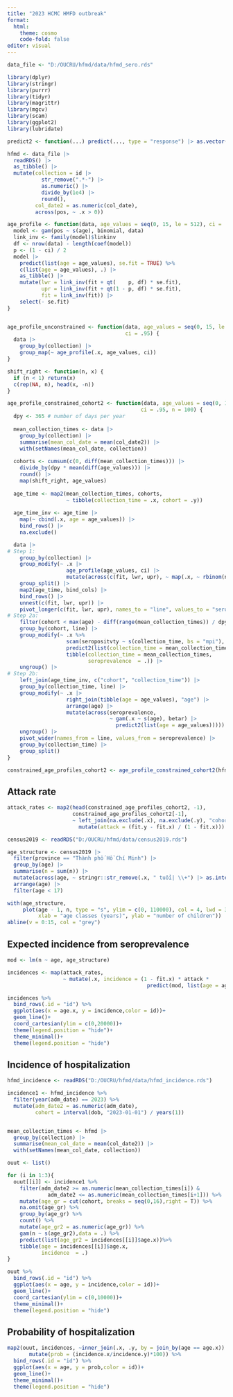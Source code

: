 ```yaml
---
title: "2023 HCMC HMFD outbreak"
format:
  html:
    theme: cosmo
    code-fold: false
editor: visual
---
```


```r
data_file <- "D:/OUCRU/hfmd/data/hfmd_sero.rds"
```

```r
library(dplyr)
library(stringr)
library(purrr)
library(tidyr)
library(magrittr)
library(mgcv)
library(scam)
library(ggplot2)
library(lubridate)
```

```r
predict2 <- function(...) predict(..., type = "response") |> as.vector()
```

```r
hfmd <- data_file |>
  readRDS() |> 
  as_tibble() |> 
  mutate(collection = id |>
           str_remove(".*-") |> 
           as.numeric() |> 
           divide_by(1e4) |> 
           round(),
         col_date2 = as.numeric(col_date),
         across(pos, ~ .x > 0))

age_profile <- function(data, age_values = seq(0, 15, le = 512), ci = .95) {
  model <- gam(pos ~ s(age), binomial, data)
  link_inv <- family(model)$linkinv
  df <- nrow(data) - length(coef(model))
  p <- (1 - ci) / 2
  model |> 
    predict(list(age = age_values), se.fit = TRUE) %>%
    c(list(age = age_values), .) |> 
    as_tibble() |> 
    mutate(lwr = link_inv(fit + qt(    p, df) * se.fit),
           upr = link_inv(fit + qt(1 - p, df) * se.fit),
           fit = link_inv(fit)) |> 
    select(- se.fit)
}


age_profile_unconstrained <- function(data, age_values = seq(0, 15, le = 512),
                                      ci = .95) {
  data |> 
    group_by(collection) |> 
    group_map(~ age_profile(.x, age_values, ci))
}

shift_right <- function(n, x) {
  if (n < 1) return(x)
  c(rep(NA, n), head(x, -n))
}

age_profile_constrained_cohort2 <- function(data, age_values = seq(0, 15, le = 512),
                                           ci = .95, n = 100) {
  dpy <- 365 # number of days per year
  
  mean_collection_times <- data |> 
    group_by(collection) |> 
    summarise(mean_col_date = mean(col_date2)) |> 
    with(setNames(mean_col_date, collection))
  
  cohorts <- cumsum(c(0, diff(mean_collection_times))) |>
    divide_by(dpy * mean(diff(age_values))) |> 
    round() |> 
    map(shift_right, age_values)
  
  age_time <- map2(mean_collection_times, cohorts,
                   ~ tibble(collection_time = .x, cohort = .y))
  
  age_time_inv <- age_time |> 
    map(~ cbind(.x, age = age_values)) |> 
    bind_rows() |> 
    na.exclude()

  data |> 
# Step 1:
    group_by(collection) |> 
    group_modify(~ .x |>
                   age_profile(age_values, ci) |> 
                   mutate(across(c(fit, lwr, upr), ~ map(.x, ~ rbinom(n, 1, .x))))) |> 
    group_split() |> 
    map2(age_time, bind_cols) |> 
    bind_rows() |> 
    unnest(c(fit, lwr, upr)) |>
    pivot_longer(c(fit, lwr, upr), names_to = "line", values_to = "seropositvty") |> 
# Step 2a:
    filter(cohort < max(age) - diff(range(mean_collection_times)) / dpy) |>
    group_by(cohort, line) |> 
    group_modify(~ .x %>%
                   scam(seropositvty ~ s(collection_time, bs = "mpi"), binomial, .) |> 
                   predict2(list(collection_time = mean_collection_times)) %>%
                   tibble(collection_time = mean_collection_times,
                          seroprevalence  = .)) |> 
    ungroup() |> 
# Step 2b:
    left_join(age_time_inv, c("cohort", "collection_time")) |> 
    group_by(collection_time, line) |> 
    group_modify(~ .x |>
                   right_join(tibble(age = age_values), "age") |>          ### added
                   arrange(age) |>                                         ### added
                   mutate(across(seroprevalence,
                                 ~ gam(.x ~ s(age), betar) |>
                                   predict2(list(age = age_values))))) |>  ### modified
    ungroup() |> 
    pivot_wider(names_from = line, values_from = seroprevalence) |> 
    group_by(collection_time) |> 
    group_split()
}
```

```r
constrained_age_profiles_cohort2 <- age_profile_constrained_cohort2(hfmd)
```

## Attack rate

```r
attack_rates <- map2(head(constrained_age_profiles_cohort2, -1),
                     constrained_age_profiles_cohort2[-1],
                     ~ left_join(na.exclude(.x), na.exclude(.y), "cohort") |> 
                       mutate(attack = (fit.y - fit.x) / (1 - fit.x)))
```

```r
census2019 <- readRDS("D:/OUCRU/hfmd/data/census2019.rds")

age_structure <- census2019 |> 
  filter(province == "Thành phố Hồ Chí Minh") |> 
  group_by(age) |> 
  summarise(n = sum(n)) |> 
  mutate(across(age, ~ stringr::str_remove(.x, " tuổi| \\+") |> as.integer())) |> 
  arrange(age) |> 
  filter(age < 17)

with(age_structure,
     plot(age - 1, n, type = "s", ylim = c(0, 110000), col = 4, lwd = 3,
          xlab = "age classes (years)", ylab = "number of children"))
abline(v = 0:15, col = "grey")
```

## Expected incidence from seroprevalence

```r
mod <- lm(n ~ age, age_structure)

incidences <- map(attack_rates,
                  ~ mutate(.x, incidence = (1 - fit.x) * attack *
                                             predict(mod, list(age = age.x))))

incidences %>% 
  bind_rows(.id = "id") %>% 
  ggplot(aes(x = age.x, y = incidence,color = id))+
  geom_line()+
  coord_cartesian(ylim = c(0,20000))+
  theme(legend.position = "hide")+
  theme_minimal()+
  theme(legend.position = "hide")

```

## Incidence of hospitalization

```r
hfmd_incidence <- readRDS("D:/OUCRU/hfmd/data/hfmd_incidence.rds")

incidence1 <- hfmd_incidence %>% 
  filter(year(adm_date) == 2023) %>% 
  mutate(adm_date2 = as.numeric(adm_date),
         cohort = interval(dob, "2023-01-01") / years(1)) 


mean_collection_times <- hfmd |> 
  group_by(collection) |> 
  summarise(mean_col_date = mean(col_date2)) |> 
  with(setNames(mean_col_date, collection))

ouut <- list()

for (i in 1:3){
  ouut[[i]] <- incidence1 %>% 
    filter(adm_date2 >= as.numeric(mean_collection_times[i]) & 
             adm_date2 <= as.numeric(mean_collection_times[i+1])) %>% 
    mutate(age_gr = cut(cohort, breaks = seq(0,16),right = T)) %>% 
    na.omit(age_gr) %>%
    group_by(age_gr) %>% 
    count() %>% 
    mutate(age_gr2 = as.numeric(age_gr)) %>% 
    gam(n ~ s(age_gr2),data = .) %>% 
    predict(list(age_gr2 = incidences[[i]]$age.x))%>%
    tibble(age = incidences[[i]]$age.x,
           incidence  = .)
}

ouut %>% 
  bind_rows(.id = "id") %>% 
  ggplot(aes(x = age, y = incidence,color = id))+
  geom_line()+
  coord_cartesian(ylim = c(0,10000))+
  theme_minimal()+
  theme(legend.position = "hide")
```

## Probability of hospitalization

```r
map2(ouut, incidences, ~inner_join(.x, .y, by = join_by(age == age.x)) %>% 
       mutate(prob = (incidence.x/incidence.y)*100)) %>% 
  bind_rows(.id = "id") %>% 
  ggplot(aes(x = age, y = prob,color = id))+
  geom_line()+
  theme_minimal()+
  theme(legend.position = "hide")
```








